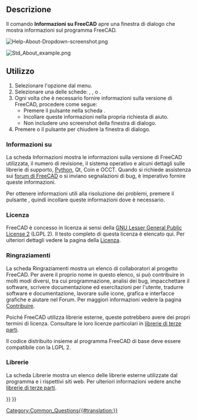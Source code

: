 <languages/>

{{Docnav/it
|[[Std_ReportBug/it|Segnala un bug]]
|[[Std_WhatsThis|Cos'é questo?]]
|[[Std_Help_Menu|Menu Aiuto]]
|IconL=Std_ReportBug.svg
|IconR=Std_WhatsThis.svg
|IconC=Freecad.svg
}}

{{GuiCommand/it
|Name=Std_About
|Name/it=Informazioni su FreeCAD
|Workbenches=Tutti
|MenuLocation=Aiuto → Informazioni su FreeCAD
}}

<span id="Description"></span>
== Descrizione ==

Il comando '''Informazioni su FreeCAD''' apre una finestra di dialogo che mostra informazioni sul programma FreeCAD.

[[File:Help-About-Dropdown-screenshot.png]]
{{Caption|Attiva la finestra di dialogo Informazioni tramite {{MenuCommand|Aiuto → [[Image:Std_About.svg|16px]] Informazioni su FreeCAD}}}}

[[File:Std_About_example.png]]
{{Caption|La finestra di dialogo Informazioni su FreeCAD}}

{{VeryImportantMessage|'''ATTENZIONE''': Non fare uno screenshot di questa finestra di dialogo! Premere invece il pulsante {{Button|Copia negli appunti}} e poi incollare le informazioni nella richiesta di aiuto.}}

<span id="Usage"></span>
==Utilizzo==

# Selezionare l'opzione {{MenuCommand|Aiuto → [[Image:Std_About.svg|16px]] Informazioni su FreeCAD}} dal menu.
# Selezionare una delle schede: {{MenuCommand|Informazioni su}}, {{MenuCommand|Ringraziamenti}}, {{MenuCommand|Licenza}} o {{MenuCommand|Librerie}}.
# Ogni volta che è necessario fornire informazioni sulla versione di FreeCAD, procedere come segue:
#* Premere il pulsante {{Button|Copia negli appunti}} nella scheda {{MenuCommand|Informazioni su}}.
#* Incollare queste informazioni nella propria richiesta di aiuto.
#* Non includere uno screenshot della finestra di dialogo.
# Premere {{KEY|Esc}} o il pulsante {{Button|OK}} per chiudere la finestra di dialogo.

<span id="About"></span>
===Informazioni su===

<div class="mw-translate-fuzzy">
La scheda Informazioni mostra le informazioni sulla versione di FreeCAD utilizzata, il numero di revisione, il sistema operativo e alcuni dettagli sulle librerie di supporto, [[Python/it|Python]], Qt, Coin e OCCT. Quando si richiede assistenza sui [http://forum.freecadweb.org/viewtopic.php?f=3&t=2264 forum di FreeCAD] o si inviano segnalazioni di bug, è imperativo fornire queste informazioni.
</div>

Per ottenere informazioni utili alla risoluzione dei problemi, premere il pulsante {{Button|Copia negli Appunti}}, quindi incollare queste informazioni dove è necessario.

{{Code|lang=text|code=
OS: Windows 11 build 22621
Word size of FreeCAD: 64-bit
Version: 0.21.2.33771 (Git)
Build type: Release
Branch: releases/FreeCAD-0-21
Hash: b9bfa5c5507506e4515816414cd27f4851d00489
Python 3.8.10, Qt 5.15.2, Coin 4.0.1, Vtk 8.2.0, OCC 7.6.3
Locale: English/United States (en_US)
Installed mods: 
  * fasteners 0.5.0
  * sheetmetal 0.3.16
}}

<span id="License"></span>
===Licenza===

FreeCAD è concesso in licenza ai sensi della [https://en.wikipedia.org/wiki/GNU_Lesser_General_Public_License GNU Lesser General Public License 2] (LGPL 2). Il testo completo di questa licenza è elencato qui. Per ulteriori dettagli vedere la pagina della [[License/it|Licenza]].

<span id="Credits"></span>
===Ringraziamenti===

La scheda Ringraziamenti mostra un elenco di collaboratori al progetto FreeCAD. Per avere il proprio nome in questo elenco, si può contribuire in molti modi diversi, tra cui programmazione, analisi dei bug, impacchettare il software, scrivere documentazione ed esercitazioni per l'utente, tradurre software e documentazione, lavorare sulle icone, grafica e interfacce grafiche e aiutare nel Forum. Per maggiori informazioni vedere la pagina [[Help_FreeCAD/it|Contribuire]].

Poiché FreeCAD utilizza librerie esterne, queste potrebbero avere dei propri termini di licenza. Consultare le loro licenze particolari in [[Third_Party_Libraries/it|librerie di terze parti]].

Il codice distribuito insieme al programma FreeCAD di base deve essere compatibile con la LGPL 2.

<span id="Libraries"></span>
===Librerie===

La scheda Librerie mostra un elenco delle librerie esterne utilizzate dal programma e i rispettivi siti web. Per ulteriori informazioni vedere anche [[Third_Party_Libraries/it|librerie di terze parti]].


{{Docnav/it
|[[Std_ReportBug/it|Segnala un bug]]
|[[Std_WhatsThis|Cos'é questo?]]
|[[Std_Help_Menu|Menu Aiuto]]
|IconL=Std_ReportBug.svg
|IconR=Std_WhatsThis.svg
|IconC=Freecad.svg
}}

[[Category:Common_Questions{{#translation:}}]]
{{Std_Base_navi{{#translation:}}}}
{{Userdocnavi{{#translation:}}}}